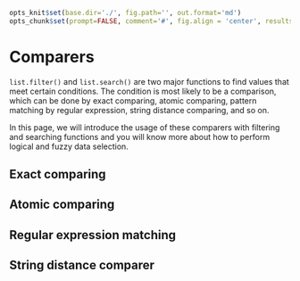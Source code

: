 ```r
opts_knit$set(base.dir='./', fig.path='', out.format='md')
opts_chunk$set(prompt=FALSE, comment='#', fig.align = 'center', results='markup')
```

# Comparers

`list.filter()` and `list.search()` are two major functions to find values that meet certain conditions. The condition is most likely to be a comparison, which can be done by exact comparing, atomic comparing, pattern matching by regular expression, string distance comparing, and so on.

In this page, we will introduce the usage of these comparers with filtering and searching functions and you will know more about how to perform logical and fuzzy data selection.

## Exact comparing


## Atomic comparing

## Regular expression matching

## String distance comparer



